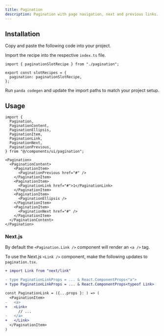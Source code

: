 ```yaml
---
title: Pagination
description: Pagination with page navigation, next and previous links.
---
```


<ComponentPreview name="pagination-demo" />

## Installation

<Steps>

<Step>Copy and paste the following code into your project.</Step>

<ComponentSource name="pagination.ts" type="slot-recipe" />

<ComponentSource name="pagination.tsx" type="component" />

<Step>Import the recipe into the respective `index.ts` file.</Step>

```tsx
import { paginationSlotRecipe } from "./pagination";

export const slotRecipes = {
  pagination: paginationSlotRecipe,
};
```

<Step>Run `panda codegen` and update the import paths to match your project setup.</Step>

</Steps>

## Usage

```tsx
import {
  Pagination,
  PaginationContent,
  PaginationEllipsis,
  PaginationItem,
  PaginationLink,
  PaginationNext,
  PaginationPrevious,
} from "@/components/ui/pagination";
```

```tsx
<Pagination>
  <PaginationContent>
    <PaginationItem>
      <PaginationPrevious href="#" />
    </PaginationItem>
    <PaginationItem>
      <PaginationLink href="#">1</PaginationLink>
    </PaginationItem>
    <PaginationItem>
      <PaginationEllipsis />
    </PaginationItem>
    <PaginationItem>
      <PaginationNext href="#" />
    </PaginationItem>
  </PaginationContent>
</Pagination>
```

### Next.js

By default the `<Pagination.Link />` component will render an `<a />` tag.

To use the Next.js `<Link />` component, make the following updates to `pagination.tsx`.

```diff
+ import Link from "next/link"

- type PaginationLinkProps = ... & React.ComponentProps<"a">
+ type PaginationLinkProps = ... & React.ComponentProps<typeof Link>

const PaginationLink = ({...props }: ) => (
  <PaginationItem>
-   <a>
+   <Link>
      // ...
-   </a>
+   </Link>
  </PaginationItem>
)
```

